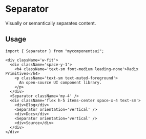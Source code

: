 

<Meta of={ComponentStories} />

# Separator

Visually or semantically separates content.

<Canvas of={ComponentStories.Default} />

<Controls />

## Usage

```tsx
import { Separator } from "mycomponentsui";
```

```tsx
<div className='w-fit'>
  <div className='space-y-1'>
    <h4 className='text-sm font-medium leading-none'>Radix Primitives</h4>
    <p className='text-sm text-muted-foreground'>
      An open-source UI component library.
    </p>
  </div>
  <Separator className='my-4' />
  <div className='flex h-5 items-center space-x-4 text-sm'>
    <div>Blog</div>
    <Separator orientation='vertical' />
    <div>Docs</div>
    <Separator orientation='vertical' />
    <div>Source</div>
  </div>
</div>
```
